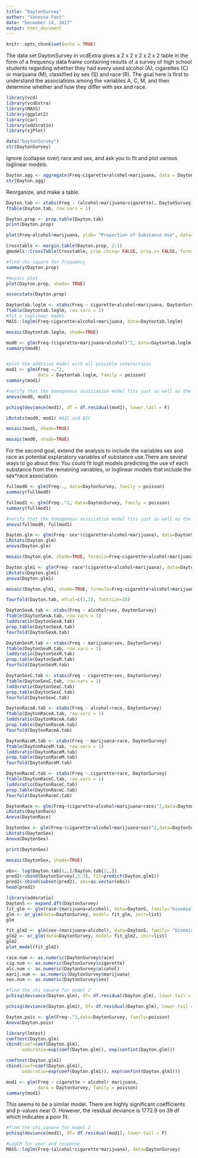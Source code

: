 ```yaml
---
title: "DaytonSurvey"
author: "Vanessa Foot"
date: "December 14, 2017"
output: html_document
---
```

```r
knitr::opts_chunk$set(echo = TRUE)
```

The data set DaytonSurvey in vcdExtra gives a 2 x 2 x 2 x 2 x 2 table in the form of a frequency data frame containing results of a survey of high school students regarding whether they had every used alcohol (A), cigarettes (C) or marijuana (M), classified by sex (S) and race (R). The goal here is first to understand the associations among the variables A, C, M, and then determine whether and how they differ with sex and race.

```r
library(vcd)
library(vcdExtra)
library(MASS)
library(ggplot2)
library(car)
library(oddsratio)
library(sjPlot)
```

```r
data("DaytonSurvey")
str(DaytonSurvey)
```
Ignore (collapse over) race and sex, and ask you to fit and plot various loglinear models.
```r
Dayton.agg <- aggregate(Freq~cigarette+alcohol+marijuana, data = DaytonSurvey, FUN = paste)
str(Dayton.agg)
```
Reorganize, and make a table.
```r
Dayton.tab <- xtabs(Freq ~ (alcohol+marijuana+cigarette), DaytonSurvey)
ftable(Dayton.tab, row.vars = 1)
```
```r
Dayton.prop <- prop.table(Dayton.tab)
print(Dayton.prop)
```
```r
plot(Freq~alcohol+marijuana, ylab= "Proportion of Substance Use", data=Dayton.prop)
```
```r
Crosstable <- margin.table(Dayton.prop, 2:1)
gmodels::CrossTable(Crosstable, prop.chisq= FALSE, prop.c= FALSE, format= "SPSS")
```
```r
#find chi-square for frequency 
summary(Dayton.prop)
```
```r
#mosaic plot
plot(Dayton.prop, shade= TRUE)
```
```r
assocstats(Dayton.prop)
```
```r
Daytontab.loglm <- xtabs(Freq ~ cigarette+alcohol+marijuana, DaytonSurvey)
ftable(Daytontab.loglm, row.vars = 1)
#fit a loglinear model
MASS::loglm(Freq~cigarette+alcohol+marijuana, data=Daytontab.loglm)
```
```r
mosaic(Daytontab.loglm, shade=TRUE)
```
```r
mod0 <- glm(Freq~(cigarette+marijuana+alcohol)^2, data=Daytontab.loglm, family = poisson)
summary(mod0)
```
```r

```

```r
#plot the additive model with all possible interactions
mod1 <- glm(Freq ~.^2,
            data = Daytontab.loglm, family = poisson)
summary(mod1)
```
```r
#verify that the homogenous assiciation model fits just as well as the saturated model by performing a likelihood ratio test 
anova(mod0, mod1)
```
```r
pchisq(deviance(mod1), df = df.residual(mod1), lower.tail = F)
```
```r
LRstats(mod0, mod1) #AIC and BIC
```

```r
mosaic(mod1, shade=TRUE)
```
```r
mosaic(mod0, shade=TRUE)
```
For the second goal, extend the analysis to include the variables sex and race as potential explanatory variables of substance use.There are several ways to go about this:  You could fit logit models predicting the use of each substance from the remaining variables, or loglinear models that include the sex*race association.
```r
fullmod0 <- glm(Freq~., data=DaytonSurvey, family = poisson)
summary(fullmod0)
```
```r
fullmod1 <- glm(Freq~.^2, data=DaytonSurvey, family = poisson)
summary(fullmod1)
```
```r
#verify that the homogenous assiciation model fits just as well as the saturated model by performing a likelihood ratio test 
anova(fullmod0, fullmod1)
```
```r
Dayton.glm <- glm(Freq~ sex*(cigarette+alcohol+marijuana), data=DaytonSurvey, family= "poisson")
LRstats(Dayton.glm)
anova(Dayton.glm)
```
```r
mosaic(Dayton.glm, shade=TRUE, formula=Freq~cigarette+alcohol+marijuana, residuals_type= "rstandard", labeling=labeling_residuals, main="Model: [CigaretteSex][MarijuanaSex][AlcoholSex]")
```


```r
Dayton.glm1 <- glm(Freq~ race*(cigarette+alcohol+marijuana), data=DaytonSurvey, family= "poisson")
LRstats(Dayton.glm1)
anova(Dayton.glm1)
```

```r
mosaic(Dayton.glm1, shade=TRUE, formula=Freq~cigarette+alcohol+marijuana, residuals_type= "rstandard", labeling=labeling_residuals, main="Model: [CigaretteRace][MarijuanaRace][AlcoholRace]")
```


```r
fourfold(Dayton.tab, mfcol=c(1,2), fontsize=18)
```
```r
DaytonSexA.tab <- xtabs(Freq ~ alcohol+sex, DaytonSurvey)
ftable(DaytonSexA.tab, row.vars = 1)
loddsratio(DaytonSexA.tab)
prop.table(DaytonSexA.tab)
fourfold(DaytonSexA.tab)
```



```r
DaytonSexM.tab <- xtabs(Freq ~ marijuana+sex, DaytonSurvey)
ftable(DaytonSexM.tab, row.vars = 1)
loddsratio(DaytonSexM.tab)
prop.table(DaytonSexM.tab)
fourfold(DaytonSexM.tab)
```
```r
DaytonSexC.tab <- xtabs(Freq ~ cigarette+sex, DaytonSurvey)
ftable(DaytonSexC.tab, row.vars = 1)
loddsratio(DaytonSexC.tab)
prop.table(DaytonSexC.tab)
fourfold(DaytonSexC.tab)
```
```r
DaytonRaceA.tab <- xtabs(Freq ~ alcohol+race, DaytonSurvey)
ftable(DaytonRaceA.tab, row.vars = 1)
loddsratio(DaytonRaceA.tab)
prop.table(DaytonRaceA.tab)
fourfold(DaytonRaceA.tab)
```
```r
DaytonRaceM.tab <- xtabs(Freq ~ marijuana+race, DaytonSurvey)
ftable(DaytonRaceM.tab, row.vars = 1)
loddsratio(DaytonRaceM.tab)
prop.table(DaytonRaceM.tab)
fourfold(DaytonRaceM.tab)
```
```r
DaytonRaceC.tab <- xtabs(Freq ~ cigarette+race, DaytonSurvey)
ftable(DaytonRaceC.tab, row.vars = 1)
loddsratio(DaytonRaceC.tab)
prop.table(DaytonRaceC.tab)
fourfold(DaytonRaceC.tab)
```
```r
DaytonRace <- glm(Freq~(cigarette+alcohol+marijuana+race)^2,data=DaytonSurvey, family=poisson)
LRstats(DaytonRace)
Anova(DaytonRace)
```
```r
DaytonSex <- glm(Freq~(cigarette+alcohol+marijuana+sex)^2,data=DaytonSurvey, family=poisson)
LRstats(DaytonSex)
Anova(DaytonSex)
```
```r
print(DaytonSex)
```
```r
mosaic(DaytonSex, shade=TRUE)
```
```r
obs<- log(Dayton.tab[1,,]/Dayton.tab[2,,])
pred2<-cbind(DaytonSurvey[,1:3], fit=predict(Dayton.glm1))
pred2<-cbind(subset(pred2), obs=as.vector(obs))
head(pred2)

```
```r
library(oddsratio)
DaytonS <- expand.dft(DaytonSurvey)
fit_glm <- glm(race~(marijuana+alcohol), data=DaytonS, family="binomial")
glm <- or_glm(data=DaytonSurvey, model= fit_glm, incr=list)
glm
```
```r
fit_glm2 <- glm(sex~(marijuana+alcohol), data=DaytonS, family= "binomial")
glm2 <- or_glm(data=DaytonSurvey, model= fit_glm2, incr=list)
glm2
plot_model(fit_glm2)
```
```r
race.num <- as.numeric(DaytonSurvey$race)
cig.num <- as.numeric(DaytonSurvey$cigarette)
alc.num <- as.numeric(DaytonSurvey$alcohol)
marij.num <- as.numeric(DaytonSurvey$marijuana)
sex.num <- as.numeric(DaytonSurvey$sex)
```

```r
#find the chi square for model 2
pchisq(deviance(Dayton.glm), df= df.residual(Dayton.glm), lower.tail = F)

pchisq(deviance(Dayton.glm1), df= df.residual(Dayton.glm), lower.tail = F)
```

```r
Dayton.pois <- glm(Freq~.^2,data=DaytonSurvey, family=poisson)
Anova(Dayton.pois) 
```
```r
library(lmtest)
coeftest(Dayton.glm)
cbind(coef=coef(Dayton.glm),
      oddsratio=exp(coef(Dayton.glm)), exp(confint(Dayton.glm)))
```
```r
coeftest(Dayton.glm1)
cbind(coef=coef(Dayton.glm1),
      oddsratio=exp(coef(Dayton.glm1)), exp(confint(Dayton.glm1)))
```
```r
mod1 <- glm(Freq ~ cigarette + alcohol+ marijuana,
            data = DaytonSurvey, family = poisson)
summary(mod1)
```
This seems to be a similar model. There are highly significant coefficients and p-values near O. However, the residual deviance is 1772.9 on 39 df which indicates a poor fit. 
```r
#find the chi square for model 2
pchisq(deviance(mod1), df= df.residual(mod1), lower.tail = F)
```
```r
#LogLM for year and response
MASS::loglm(Freq~(alcohol*cigarette*marijuana), data=DaytonSurvey)
```


